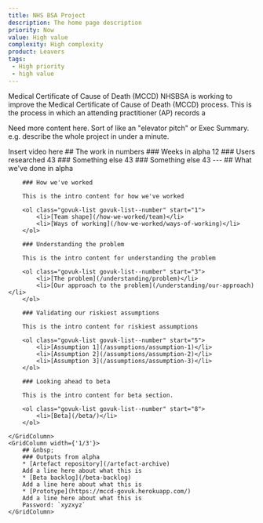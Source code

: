 ```yaml
---
title: NHS BSA Project
description: The home page description
priority: Now
value: High value
complexity: High complexity
product: Leavers
tags:
 - High priority
 - high value
---
```

<GridRow>
    <GridColumn width={'full'}>
        <Heading caption='Alpha assessment' tag='h1'>Medical Certificate of Cause of Death (MCCD)</Heading>
        <LeadParagraph>NHSBSA is working to improve the Medical Certificate of Cause of Death (MCCD) process. This is the process in which an attending practitioner (AP) records a</LeadParagraph>
    </GridColumn>
    <GridColumn width={'1/2'}>
        <p>Need more content here. Sort of like an "elevator pitch" or Exec Summary.  
        e.g. describe the whole project in under a minute.</p>
    </GridColumn>
    <GridColumn width={'1/2'}>
        Insert video here
    </GridColumn>
</GridRow>
<GridRow>
    <GridColumn width={'full'}>
        ## The work in numbers
    </GridColumn>
    <GridColumn width={'1/4'}>
        ### Weeks in alpha
        12
    </GridColumn>
    <GridColumn width={'1/4'}>
        ### Users researched
        43
    </GridColumn>
    <GridColumn width={'1/4'}>
        ### Something else
        43
    </GridColumn>
    <GridColumn width={'1/4'}>
        ### Something else
        43
    </GridColumn>
</GridRow>
<GridRow>
    <GridColumn width={'full'}>
        ---
    </GridColumn>
</GridRow>
<GridRow>
    <GridColumn width={'2/3'}>
        ## What we've done in alpha

        ### How we've worked

        This is the intro content for how we've worked

        <ol class="govuk-list govuk-list--number" start="1">
            <li>[Team shape](/how-we-worked/team)</li>
            <li>[Ways of working](/how-we-worked/ways-of-working)</li>
        </ol>

        ### Understanding the problem

        This is the intro content for understanding the problem

        <ol class="govuk-list govuk-list--number" start="3">
            <li>[The problem](/understanding/problem)</li>
            <li>[Our approach to the problem](/understanding/our-approach)</li>
        </ol>

        ### Validating our riskiest assumptions

        This is the intro content for riskiest assumptions
        
        <ol class="govuk-list govuk-list--number" start="5">
            <li>[Assumption 1](/assumptions/assumption-1)</li>
            <li>[Assumption 2](/assumptions/assumption-2)</li>
            <li>[Assumption 3](/assumptions/assumption-3)</li>
        </ol>
        
        ### Looking ahead to beta
        
        This is the intro content for beta section.

        <ol class="govuk-list govuk-list--number" start="8">
            <li>[Beta](/beta/)</li>
        </ol>

    </GridColumn>
    <GridColumn width={'1/3'}>
        ## &nbsp;
        ### Outputs from alpha
        * [Artefact repository](/artefact-archive)  
        Add a line here about what this is
        * [Beta backlog](/beta-backlog)  
        Add a line here about what this is
        * [Prototype](https://mccd-govuk.herokuapp.com/)  
        Add a line here about what this is  
        Password: `xyzxyz`
    </GridColumn>
</GridRow>
